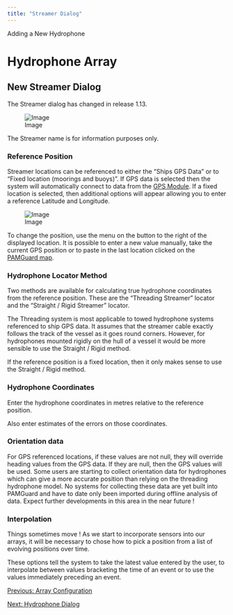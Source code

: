 ```yaml
---
title: "Streamer Dialog"
---
```

 Adding a New Hydrophone  

Hydrophone Array
================

New Streamer Dialog
-------------------

  
The Streamer dialog has changed in release 1.13.

![Image](./Images/NewStreamer.png)  
  

The Streamer name is for information purposes only.

### Reference Position

Streamer locations can be referenced to either the "Ships GPS Data" or to "Fixed location (moorings and buoys)". If GPS data is selected then the system will automatically connect to data from the [GPS Module](../../../mapping/NMEA/docs/ConfiguringGPS.html). If a fixed location is selected, then additional options will appear allowing you to enter a reference Latitude and Longitude.

![Image](./Images/FixedStreamer.png)  

To change the position, use the menu on the button to the right of the displayed location. It is possible to enter a new value manually, take the current GPS position or to paste in the last location clicked on the [PAMGuard map](../../../mapping/mapHelp/docs/overview.html).  

### Hydrophone Locator Method

Two methods are available for calculating true hydrophone coordinates from the reference position. These are the "Threading Streamer" locator and the "Straight / Rigid Streamer" locator.

The Threading system is most applicable to towed hydrophone systems referenced to ship GPS data. It assumes that the streamer cable exactly follows the track of the vessel as it goes round corners. However, for hydrophones mounted rigidly on the hull of a vessel it would be more sensible to use the Straight / Rigid method.

If the reference position is a fixed location, then it only makes sense to use the Straight / Rigid method.

  

### Hydrophone Coordinates

Enter the hydrophone coordinates in metres relative to the reference position.

Also enter estimates of the errors on those coordinates.

### Orientation data

For GPS referenced locations, if these values are not null, they will override heading values from the GPS data. If they are null, then the GPS values will be used. Some users are starting to collect orientation data for hydrophones which can give a more accurate position than relying on the threading hydrophone model. No systems for collecting these data are yet built into PAMGuard and have to date only been imported during offline analysis of data. Expect further developments in this area in the near future !

  

### Interpolation

Things sometimes move ! As we start to incorporate sensors into our arrays, it will be necessary to chose how to pick a position from a list of evolving positions over time.

These options tell the system to take the latest value entered by the user, to interpolate between values bracketing the time of an event or to use the values immediately preceding an event.

[Previous: Array Configuration](Array_Configuration.html)

[Next: Hydrophone Dialog](Array_NewHydrophone.html)
